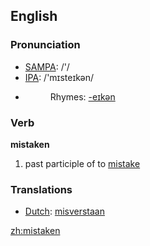 ==English==

=== Pronunciation ===
*[[w:SAMPA|SAMPA]]: /'/
*[[w:IPA|IPA]]: /'mɪsteɪkən/
*{{audio|en-us-mistaken.ogg|Audio (US)}}
*:Rhymes: [[Rhymes:English:-eɪkən|-eɪkən]]

=== Verb ===

'''mistaken'''

# past participle of to [[mistake]]

=== Translations ===
*[[Dutch]]: [[misverstaan]]

[[zh:mistaken]]